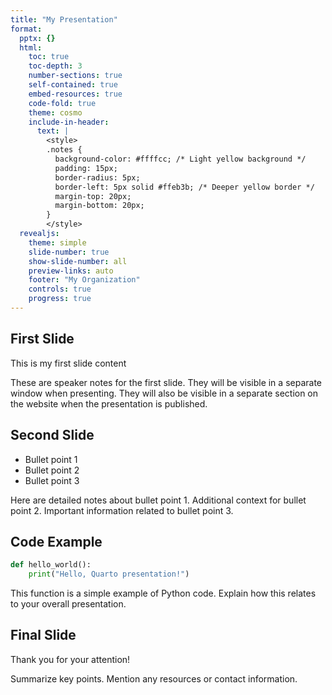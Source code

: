 ```yaml
---
title: "My Presentation"
format: 
  pptx: {}
  html:
    toc: true
    toc-depth: 3
    number-sections: true
    self-contained: true
    embed-resources: true
    code-fold: true
    theme: cosmo
    include-in-header:
      text: |
        <style>
        .notes {
          background-color: #ffffcc; /* Light yellow background */
          padding: 15px;
          border-radius: 5px;
          border-left: 5px solid #ffeb3b; /* Deeper yellow border */
          margin-top: 20px;
          margin-bottom: 20px;
        }
        </style>
  revealjs:
    theme: simple
    slide-number: true
    show-slide-number: all
    preview-links: auto
    footer: "My Organization"
    controls: true
    progress: true
---
```


## First Slide {.center}

This is my first slide content

::: {.notes}
These are speaker notes for the first slide.
They will be visible in a separate window when presenting.
They will also be visible in a separate section on the website when the presentation is published.
:::

## Second Slide {.smaller}

- Bullet point 1
- Bullet point 2
- Bullet point 3

::: {.notes}
Here are detailed notes about bullet point 1.
Additional context for bullet point 2.
Important information related to bullet point 3.
:::

## Code Example

```python
def hello_world():
    print("Hello, Quarto presentation!")
```

::: {.notes}
This function is a simple example of Python code.
Explain how this relates to your overall presentation.
:::

## Final Slide

Thank you for your attention!

::: {.notes}
Summarize key points.
Mention any resources or contact information.
:::
